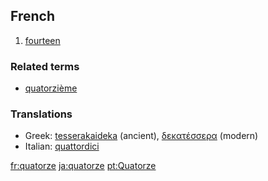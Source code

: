 ==French==

#[[fourteen]]

===Related terms===
*[[quatorzième]]

===Translations===

*Greek: [[tesserakaideka]] (ancient), [[δεκατέσσερα]] (modern)
*Italian: [[quattordici]]

[[fr:quatorze]]
[[ja:quatorze]]
[[pt:Quatorze]]